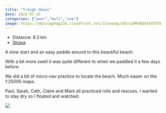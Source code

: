 ---
title: "Tràigh Gheal"
date: 2025-07-25
categories: ["peer","mull","sea"]
image: https://dgtzuqphqg23d.cloudfront.net/1tooooqLtXEroiMK4KDXtkGYhTBCkq6ma5pv28FknAc-768x431.jpg
---

- Distance: 8.3 km
- [Strava](https://www.strava.com/activities/15231564338)

A slow start and an easy paddle around to this beautiful beach.

With a bit more swell it was quite different to when we paddled it a few days before.

We did a bit of micro-nav practice to locate the beach. Much easier on the 1:25000 maps.

Paul, Sarah, Cath, Claire and Mark all practiced rolls and rescues. I wanted to stay dry so I floated and watched.

![](https://dgtzuqphqg23d.cloudfront.net/1tooooqLtXEroiMK4KDXtkGYhTBCkq6ma5pv28FknAc-768x431.jpg)



